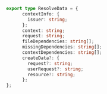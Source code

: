 ```ts
export type ResolveData = {
      contextInfo: {
        issuer: string;
      };
      context: string;
      request: string;
      fileDependencies: string[];
      missingDependencies: string[];
      contextDependencies: string[];
      createData?: {
        request?: string;
        userRequest?: string;
        resource?: string;
      };
};
```
